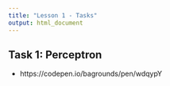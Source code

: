 ```yaml
---
title: "Lesson 1 - Tasks"
output: html_document
---
```



## Task 1: Perceptron

- https://codepen.io/bagrounds/pen/wdqypY 


